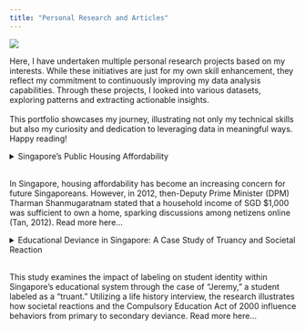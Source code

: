 ```yaml
---
title: "Personal Research and Articles"
---
```


![](docs/src/images/research.jpeg)

Here, I have undertaken multiple personal research projects based on my interests. While these initiatives are just for my own skill enhancement, they reflect my commitment to continuously improving my data analysis capabilities. Through these projects, I looked into various datasets, exploring patterns and extracting actionable insights. <br> <br> This portfolio showcases my journey, illustrating not only my technical skills but also my curiosity and dedication to leveraging data in meaningful ways. Happy reading!

<details>

<summary>Singapore's Public Housing Affordability <br> <br> <p>In Singapore, housing affordability has become an increasing concern for future Singaporeans. However, in 2012, then-Deputy Prime Minister (DPM) Tharman Shanmugaratnam stated that a household income of SGD \$1,000 was sufficient to own a home, sparking discussions among netizens online (Tan, 2012). Read more here...</p></summary>

## Is Public Housing Affordable for Singaporeans?

<p style="text-align: right;">

Monday, 6 Nov 2023

</p>

![](src/images/HDB-flat-after-divorce.jpg){fig-align="left" width="1000"}

### Investigating Singapore's Resale Flat Prices from 1990 to 2022

<p style="text-align: justify;">

While Mr. Tharman argued that housing grants could provide support for low-income households, many Singaporeans expressed concerns about the long-term viability of such claims, especially in the face of the constantly rising cost of living and property prices.

</p>

![](src/images/tharman.webp){width="800"}

<p style="text-align: justify;">

This brings up a big question---will public housing in Singapore really stay affordable for the average Singaporean in the future? In this post, we\'ll take a closer look at how the housing market is evolving and what it could mean for future generations trying to own a home.

</p>

<p style="text-align: justify;">

We'll dive into the complexities of the housing market, analyze potential long-term trends, and explore how factors like estate, size, and remaining lease impact affordability. Ultimately, this analysis aims to identify the key factors that matter most.

</p>

![](docs/images/dreamhome.png){fig-align="center" width="698"}

<p style="text-align: justify;">

According to Kumar (2022), housing affordability in Singapore is a complex issue with many moving parts. The table above outlines current housing prices, offering a useful guide to understanding the financial commitment involved. Based on this data, it estimates the average salary each spouse would need to comfortably manage monthly repayments.

</p>

<p style="text-align: justify;">

For example, to afford a 3-room flat with a median price of \$360,000, both partners would need to earn at least SGD \$5,230 each. While this may seem manageable at first glance, it doesn\'t take into account other living expenses or potential income fluctuations. Couples may have additional financial commitments, such as owning a car or raising multiple children, which can significantly impact their overall affordability.

</p>

<p style="text-align: justify;">

magine you and your spouse are planning to start a family. Now that we\'ve taken a glimpse into the affordability of homes in Singapore, do you think you\'ll be able to comfortably own your own home when the time comes? Let\'s dive into the real data and explore this critical issue further.

</p>

![](src/images/flats.jpeg)

### Trend of HDB Resale Prices in Singapore

<p style="text-align: justify;">

To understand the trend of housing prices in Singapore, the analysis will use the available data sets from [this site](www.data.gov.sg). The publicly available data contains historical sales figures on yearly bases, and can be used to access market dynamics and predict future trend.

</p>

<p style="text-align: justify;">

Before diving deeper into the analysis, let's first take a look at how housing prices have increased from 1990 to 2022. While the general upward trend in prices aligns with Singapore's economic growth, the rapid surge over this period is quite alarming.

</p>

<p style="text-align: justify;">

Some might argue that the rising prices are a reflection of a thriving economy. However, on the flip side, they also raise serious concerns about overall affordability. Now, let's take a closer look at the graph below to better understand the trends:

</p>

```r

library(tidyverse)
library(tidyr)
library(ggplot2)
library(scales)
```

```r
data1999 <- read.csv("docs/src/data/ResaleFlatPrices1999.csv")
data2022 <- read.csv("docs/src/data/ResaleFlatPrices2022.csv")

average_prices_1999 <- data1999 %>%
  group_by(flat_type) %>%
  summarise("1990" = mean(resale_price))

average_prices_2022 <- data2022 %>%
  group_by(flat_type) %>%
  summarise("2022" = mean(resale_price))

combined_data <- merge(average_prices_1999, average_prices_2022, by = "flat_type")

long_data <- pivot_longer(combined_data, cols = -flat_type, names_to = "Year", values_to = "AveragePrice")


ggplot(long_data, aes(x = flat_type, y = AveragePrice, group = Year, color = Year)) +
  geom_line(linewidth = 1.5) +
  geom_point(size = 3) +
  geom_text(aes(label = sprintf("$%.2f", AveragePrice)), hjust = 1, vjust = -1, check_overlap = TRUE, size = 3) +
  scale_y_continuous(labels = label_comma()) + 
  labs(title = "Average Resale Price in 1990 and 2022 (Flat Type, SGD)",
       x = "Flat Type",
       y = "Average Resale Price",
       color = "Year") +
  theme_minimal()

```

<p style="text-align: justify;">

The graph above shows a significant steepening in the trend of average resale prices in Singapore from 1990 to 2022, highlighting the sharp rise in housing costs across all flat types. The steeper slope in 2022 reflects a more pronounced price escalation compared to the 1990s. This trend could indicate growing pressure on affordability and an increasing financial strain for prospective homeowners.

</p>

<p style="text-align: justify;">

Notice on the graph that there\'s a concerning widening price gap between each successive flat type, with the difference in average prices becoming more pronounced over time. The jump in prices from a 3-room to a 4-room flat, both in 1990 and 2022, suggests a growing demand for larger homes. After all, a bigger home often means plans for a bigger family, right?

</p>

<p style="text-align: justify;">

With that in mind, the widening price gap could pose a significant financial burden for upgraders seeking more spacious accommodations for a growing family. This increasing disparity highlights the importance of careful planning when it comes to home ownership to avoid potential buyer's remorse in the future.

</p>

### Comparing Average Resale Prices of Flat Types by Years

<p style="text-align: justify;">

Now, let\'s take a closer look at the price increases for each flat type individually across both years. The graph highlights a significant difference in the cost of a 4-room flat between 1990 and 2022. This stark contrast underscores how much prices have surged over the years, emphasizing the growing challenge of affordability for aspiring homeowners.

</p>

<p style="text-align: justify;">

In 1990, the average price of a 4-room flat was SGD \$81,525, while in 2022, it skyrocketed to SGD \$525,092---represented by green and orange markers on the graph, respectively. Check out the graph below to explore and compare the prices of other flat types between 1990 and 2022!

</p>

<iframe height="450" width="100%" frameborder="no" src="https://mrzknrns.shinyapps.io/bargraph/">

</iframe>

<p style="text-align: justify;">

As mentioned earlier, the rising trend in housing costs, as shown in the graph, suggests that potential homeowners may face significant financial barriers when searching for suitable housing options. Furthermore, the data indicates that the real estate market has become increasingly segmented over time. Unfortunately, with growing demand and limited supply, property agents are capitalizing on the eagerness of potential homebuyers (Lam, 2020).

</p>

<p style="text-align: justify;">

For instance, in 2019, a property agent was found guilty of engaging in unethical bidding practices to secure a higher commission (Lim, 2019). To address such issues, regulatory bodies must implement and enforce strict rules and guidelines to promote fair practices in this highly competitive and high-stakes market.

</p>

### The Distribution of Resale Flat Prices of Different Flat Types

<p style="text-align: justify;">

While rising prices can signal affordability concerns, it\'s important to assess if they remain within a "safe" median range. However, the box plot below shows outliers that highlight significant and unprecedented price surges, raising concerns about long-term affordability.

</p>

<p style="text-align: justify;">

Hint: Pay attention to how 3-room flats almost hitting \$1,000,000! On top of that, we can also visually compare the number of outliers in 1990 and 2022, denoted by the green and orange box respectively.

</p>

<iframe height="500" width="100%" frameborder="no" src="https://mrzknrns.shinyapps.io/boxplot/">

</iframe>

<p style="text-align: justify;">

Let's input all the flat type options, what do you see? With 3-Room, 4-Room, 5-Room and Executive selected, we can see a consistent pattern. The data reveals a distinct trend where "regular-sized" flats are slowly approaching the million-dollar mark in resale price in 2022.

</p>

<p style="text-align: justify;">

The upward trajectory is also an indication of the growth in the resale market, reflecting how people are willing to pay for their dream home. This inevitably affect those within a lower income bracket, preventing them to do the same.

</p>

![](src/images/darkhome.jpeg)

<p style="text-align: justify;">

Furthermore, across other flat types, the increasing number of outliers beyond the upper whiskers of the 2022 box plots suggests substantial market growth. However, it also indicates a rising number of exceptional cases where resale prices are commanding even higher premiums---far exceeding already high median trends.

</p>

<p style="text-align: justify;">

Now that we've seen the high prices Singaporeans are willing to pay for their dream home, what other factors could be driving these increases? Next, we'll explore whether factors such as the remaining lease or the flat's location play a significant role in resale prices.

</p>

### The Impact of Remaining Lease on Resale Prices

<p style="text-align: justify;">

To ease the financial burden, some flat upgraders may consider purchasing a flat with a shorter remaining lease. But does the remaining lease actually correlate with the resale flat prices in 1990 and 2022? Let's take a closer look at whether this factor influences affordability over time.

</p>

<p style="text-align: justify;">

As we dive into the numbers, it\'s clear that patterns have shifted significantly from 1990 to 2022. In this section, we\'ll compare data from these two distinct years to uncover key trends. Now, take a look at the scatterplot below---pay close attention to the red line. What does it reveal about the relationship between remaining lease and resale prices?

</p>

<iframe height="500" width="100%" frameborder="no" src="https://mrzknrns.shinyapps.io/scatterplot/">

</iframe>

<p style="text-align: justify;">

In 1990, the trend was clear---a longer remaining lease often meant a higher resale price. The upward slope of the regression line was quite steep, indicating that buyers valued flats with longer leases, as they provided long-term security without lease expiration concerns.

</p>

<p style="text-align: justify;">

In 2022, while there's still a correlation, the slope is less steep, suggesting that the remaining lease is no longer as strong an indicator as it was in 1990. The data points are more spread out, showing greater variance in resale prices. This indicates that factors like location, flat type, and amenities have become more important than lease length in determining a flat's value.

</p>

<p style="text-align: justify;">

![](src/images/buy.jpeg)

Put yourself in the buyer's shoes---would you prefer a flat with a longer remaining lease but located an hour away from everything, or a shorter lease with all the conveniences just a stone's throw away?

</p>

<p style="text-align: justify;">

The answer isn't just about counting the years left on a lease. So far, no HDB flat has reached the end of its lease, leaving uncertainty about what truly happens next. Buying a home is also about balancing the value of time and quality of life. After all, what's the point of a long lease if it comes at the expense of convenience and daily comfort? Now, let's dive into another crucial factor: the estate.

</p>

### The Influence of Estate on Resale Prices

![](src/images/bukitpunggol.png)

<p style="text-align: justify;">

Price is undoubtedly a major factor when purchasing a home, but have you decided where to live? Would you prefer to stay close to your parents in the same estate, or do you have a specific school in mind for your future children? Next, we'll explore how the estate impacts resale flat prices and identify which areas tend to be more expensive or budget-friendly for settling down.

</p>

<iframe height="450" width="100%" frameborder="no" src="https://mrzknrns.shinyapps.io/violin/">

</iframe>

<p style="text-align: justify;">

Now, let's explore the violin plot on the interactive dashboard, focusing on Bukit Timah and Punggol. According to 99.co (n.d), [Bukit Timah](https://www.99.co/singapore/neighbourhoods/bukit-timah) is popular for its proximity to top schools like Hwa Chong Institution, National Junior College, and Raffles Girls' Primary School, making it a highly sought-after estate

</p>

<p style="text-align: justify;">

[Punggol](https://www.99.co/singapore/neighbourhoods/punggol), on the other hand, is a relatively new estate that\'s gaining popularity among younger couples. With modern amenities and promising development plans, it\'s being designed as an eco-friendly and sustainable town, offering trendy lifestyle hubs that cater to all age groups.</p>

<p style="text-align: justify;">

With that in mind, let's analyze the violin plot. We can observe a wider distribution of resale prices, with a more pronounced upper tail. This suggests a greater variety of flats available, while also highlighting a substantial market for high-end luxury units.

</p>

<p style="text-align: justify;">

On the flip side, Punggol shows a narrower but denser concentration of prices, indicating less variation in resale prices. Now, go ahead and interact with the plot---select your dream estates and explore the price differences! And just in case, I've included the MRT map here for easy reference!

</p>

![](src/images/mrt.avif)

<p style="text-align: justify;">

Ultimately, deciding the best place to settle down depends on what matters most to you. If you prioritize tranquility and scenic sea views, Punggol might be the perfect fit.

</p>

<p style="text-align: justify;">

However, if being close to prestigious schools is your priority (yes, all schools are good schools---but let's not get into that), then Bukit Timah might be the better choice. These visualizations not only reveal price trends but also reflect lifestyle preferences and your long-term family vision.

</p>

### Conclusion: Why such analysis is important?

<p style="text-align: justify;">

Year after year, resale HDB prices have continued to rise, reflecting the growing demand for housing in Singapore. However, this trend raises concerns for many Singaporeans, especially younger couples looking to start a family, as they face increasing challenges with affordability and availability.

</p>

<p style="text-align: justify;">

Recent reports indicate that analysts expect resale flat prices to rise moderately for the rest of 2023 (CNA, 2023). While cooling measures have been implemented to control prices, the growth observed in the third quarter of 2023 was driven by price resistance amid inflation and affordability concerns.

</p>

<p style="text-align: justify;">

You might be thinking: Build-to-Order (BTO) flats are actually that much cheaper? And you're absolutely right! But are you ready to compete with tens of thousands of couples, wait 5-6 years, and still risk not getting a flat? Choosing to ballot for a BTO, despite its lower cost and grants, comes with its fair share of uncertainties and risks.

</p>

<p style="text-align: justify;">

This analysis offers a thoughtful evaluation of the need for immediate housing versus the potential delays and challenges of the BTO process. For now, the best approach is to make the most of available grants and focus on purchasing within our means.

</p>

```r

```

<p>

```r

```

</details>

<details>

<summary> Educational Deviance in Singapore: A Case Study of Truancy and Societal Reaction <br> <br> <p>This study examines the impact of labeling on student identity within Singapore's educational system through the case of "Jeremy," a student labeled as a "truant." Utilizing a life history interview, the research illustrates how societal reactions and the Compulsory Education Act of 2000 influence behaviors from primary to secondary deviance. Read more here...</p></summary>

## Who Determines Deviant Behaviour?

<p style="text-align: right;">

Friday, 10 May 2024

</p>

![](docs/src/images/school.avif)

<p style="text-align: right;">

Photo Source: CNA

</p>

The findings emphasize the detrimental effects of punitive measures and highlight the need for supportive reintegration strategies. This case underscores the broader implications for educational policy and practices in managing deviance constructively.

### Background

<p>

In the heart of Singapore's rigorous educational landscape, shaped by the Compulsory Education Act of 2000, every child is promised a solid 10-year foundational education. But beneath these statistics lies the personal struggle of students like Jeremy, whose life challenges disrupt the ideal path set before them.

### The Story of Jeremy

![](docs/src/images/study.png)

<p>"School was my second home until it wasn't," Jeremy recalls, his journey from a model student to a labeled 'truant' marked by circumstances beyond his control. When his father fell ill, the burden of financial support fell on his shoulders, forcing him to balance part-time jobs with his studies. This new responsibility led to tardiness and eventually, absences, which didn't go unnoticed. "I wasn't just late; I was struggling to keep my life together," Jeremy shares.</p>

### Introduction

<p>The Compulsory Education Act of 2000 (Singapore Statues Online, 2024) is a legal framework that ensures every child born after 1996 receives fundamental 10-year educational experiences, helping to develop a strong foundation in literacy, communication skills, and other moral values (MOE, 2023).</p>

<p>In 2022, the Ministry of Education's (MOE) Education Statistic Digest reported that 235,116 children were enrolled on a Primary School and more than 98% of the Primary Six cohort were eligible for Secondary School education. Therefore, missing classes or being truant not only goes against societal rules but is also considered "deviant", leading to social and legal repercussions.</p>

![](docs/src/images/stat.png){fig-align="center" width="545"}

<p>

</p>

<p>Employing a life history interview approach, this essay explores how labelling influences "Jeremy" -- a pseudonym -- finds himself consistently confronted with the repercussions of being labelled as a "truant". Therefore, using truancy and the Education Act as a backdrop, the article will discuss the impacts of societal responses on shaping Jeremy's identity and also explore his initial behaviours, the impact of the punishments and the motivations that influenced his persistence in truancy during his time in a local secondary school.</p>

### Methodology

<p>An hour-long interview was conducted face-to-face in his university hall residence. Having known Jeremy - the interviewee - for five years, his willingness to participate facilitated an open discussion. This allowed him to be honest in sharing his responses, thereby creating a more comprehensive interview. The interview hopes to address his experiences and societal influences that perpetuate his role as a "truant" within Singapore's educational system.</p>

### Initial Challenges

<p>Jeremy's journey into truancy began subtly, with his behaviours initially deemed to be minor acts. During his time in secondary school, Jeremy had decent grades, great co-curriculum activities (CCA) records, and well-liked by everyone.</p>

<p>However, his life took an unexpected turn when his father fell ill. His mother had to reduce her working hours to care for his father. Being middle class, Jeremy started to pick up part-time jobs to financially support the family. The additional burden started to affect his well-being, physically and mentally resulting in him being late for school -- a deviant behaviour according to Asiyai (2019).</p>

### Escalation to Secondary Deviance

<p>His exhaustion began to manifest, and his tardiness became frequent and got the attention of his friends and teachers. When inquired about his late coming, his teacher said he "should be responsible for his actions", which stood out. He retaliated and had to serve detention hours during and after class.</p>

<p>The detentions given by the discipline master were originally intended for corrective measures. According to Salovitta (2017), school detentions are widely used as a method of punishment. However, such practices can alienate, seclude and deprive the student of classes and interactions with their friends. Soon, detentions became a routine, inadvertently becoming a part of his secondary school life as he started to miss a full day of classes.</p>

### The Label Begins

<p>During the interview, Jeremy mentioned a term used by this school to describe his offence. "Truancy & Repeated Latecomer Offender". Furthermore, the detentions exposed him to other students who were deviant actors, reinforcing his behaviours and validating his identity within this marginalised group.</p>

<p>While undergoing his punishment, he began to internalise the label "truant", given by his discipline master, which influenced his self-perception and behaviours. This would indicate that the measures of detention fail to address the underlying problem, but further perpetuate deviant identities, leading to a "self-fulfilling prophecy" (Merton, 1968)</p>

### Discussion Using Theoretical Frameworks

#### Lemert's and Becker's Labelling Tradition

<p>Applying Lemert's (1951; 1967) Labelling Tradition suggests that societal reaction to minor acts of deviance can drive individuals to exhibit serious behaviours that are consistent with the associated label. Skaggs (2024) asserts, citing Becker (1963), that the sequence from "primary" deviance, where the initial unnoticed and minor acts are labelled as deviant by society. As a result, the internalisation of the status by the individual would eventually accept this label as part of their identity, compelling them to adopt these behaviours more consistently, thus transitioning into "secondary" deviance.</p>

![](docs/src/images/remark.png){fig-align="center" width="383" height="52"}

<p>Jeremy's initial label of a "latecomer" soon solidified into a more damaging label of "truant". Jeremy's inability to conform to the school norms led to a negative reaction from both his peers and teacher. His classmates would often remark, "Wah, bro finally show up?" or "Eh not late today?", indicating a deeper societal rejection, pushing him further into the role his classmates gave him, despite making efforts to avoid tardiness.</p>

<p>As Jeremy's labels transition, it reinforces his deviant identity, making it even more difficult for him to break the cycle and return to a conformist path -- an observation of Durkheim on the functions of deviance in society (Thorlindsson, & Bernburg, 2004). Society used its power to label Jeremy, which acted as a barriers, cutting him off from resources that could help him to reintegrate him back to the legitimate school environment, the classroom, instead of the illegitimate -- the detention room.</p>

#### Merton's Strain Theory

<p>Merton's Strain Theory (1957; 1968) provides a framework to further understand Jeremy's "truancy" as a coping mechanism and adaptation to the socially accepted goal. According to a study done by Curci and Greco (2016), those who exhibit negative emotions such as stress or anger, are more likely to participate in deviant behaviours.</p>

<p>The emotional distress from his situation triggered his adaptation responses. It is important to also note that before committing the deviant act, Jeremy acknowledges that he needs to succeed academically to ensure he meets the societal expectations for material success. However, his father's unexpected illness created an economic strain that conflicted with his academic goals at that time. According to Merton's theory, his workaround and "truancy" can be classified as an innovative adaptation where his unconventional means to earn extra money conflicted with institutional norms</p>

#### Cohen's Subculture Theory

<p>Cohen's Subculture Theory (1955) plays a part in Jeremy's transition from primary to secondary deviance. Cohen (1955) states that subculture -- which refers to a group rejected by society, having shared norms and values -- arises in response to similar strains experienced by individuals.</p>

<p>Phrases like, "come to school late also get detention, might as well don't come" , "no point also la, the teachers don't care about us" and "never mind, join us can already" reflects a shared norm within this subculture of frequent detainees that normalises deviant behaviour. While detention is used to maintain social order in school, these exclusionary practices can eventually lead to undesirable labels, and alienation, and could encourage them to engage in secondary deviant roles (Gerlinger et al., 2021).</p>

#### Sutherland's Social Learning Theory

<p>At this point, Jeremy began to skip a full day of classes to work instead. Eventually, detention sessions became a classroom for learning truancy. For instance, his constant interaction with other repeat offenders provided a social context where he could observe, learn and also internalise the behaviours.</p>

<p>These conversations of deviant behaviours became normalised, which provided Jeremy with specific techniques for skipping full days of classes such as falsifying medical certificates and forging letters of absence from parents.</p>

<p>These experiences are reminiscent of Sutherland's Social Learning Theory where he posits that deviant acts are learned and intensified due to the exposure from his deviant peers (Matsueda, 2010). According to Wein (2022), teenagers are very responsive to peer influence and are activated by things they view as beneficial.</p>

<p>He started smoking to "relieve stress", which leading him to smuggle packs of cigarettes for his new-found deviant friends. Jeremy's deviant behaviours became a learned lifestyle, only picking it up after serving detention hours.</p>

### Desistance from Deviance

<p>Jeremy's desistance from deviance can be explored through Hirschi's (1969) Social Bond Theory. Kotlaja and Meier (2018), cited Hirschi (1969), mentioned that bonds such as family or community can deter deviant behaviours. In the interview, Jeremy mentioned that his father's health deteriorated quickly and unfortunately passed away four months later.</p>

<p>These social breaks occurred once he realigned his behaviours to ensure that he could provide support for his family through proper education, and as a result, started attending school regularly and is now pursuing an undergraduate degree in a local university in Singapore. His personal loss and familial responsibility align closely with Hirschi's theory which emphasises the importance of social ties and deterring deviance.</p>

### Conclusion

Well, the 10-year Compulsory Education Act has set an expectation for educational attainment, and would be considered deviant if one fails to comply. However, Jeremy's journey through primary and secondary deviance illuminates the complexities of societal labelling and pressures. His experiences highlight the need to support reintegration over unproportionate measures, to foster a healthier school environment for all students.

</details>
